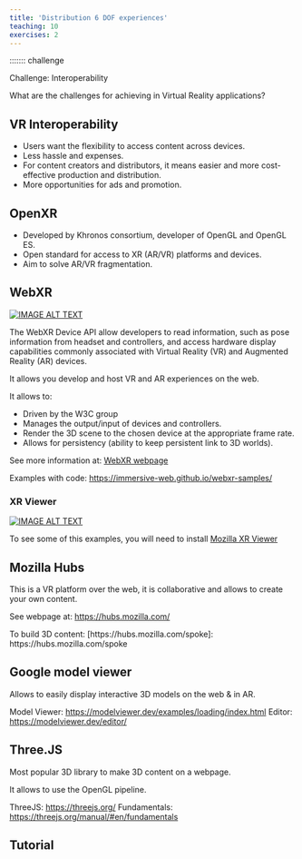 ```yaml
---
title: 'Distribution 6 DOF experiences'
teaching: 10
exercises: 2
---
```




::::::: challenge

Challenge: Interoperability

What are the challenges for achieving  in Virtual Reality applications?

::::::: solution

::::::: 

## VR Interoperability

- Users want the flexibility to access content across devices.
- Less hassle and expenses.
- For content creators and distributors, 
it means easier and more cost-effective production and distribution.
- More opportunities for ads and promotion.


## OpenXR

- Developed by Khronos consortium, developer of OpenGL and OpenGL ES.
- Open standard for access to XR (AR/VR) platforms and devices.
- Aim to solve AR/VR fragmentation.

## WebXR 

[![IMAGE ALT TEXT](https://i.ytimg.com/vi/wPfODr2e5Xw/maxresdefault.jpg)](https://www.youtube.com/watch?app=desktop&v=wPfODr2e5Xw "Chrome Dev Viewer")


The WebXR Device API allow developers to read information, such as
pose information from headset and controllers, and 
access hardware display 
capabilities commonly associated with Virtual Reality (VR) 
and Augmented Reality (AR) devices. 

It allows you develop and host VR and AR experiences on the web.

It allows to:

- Driven by the W3C group
- Manages the output/input of devices and controllers.
- Render the 3D scene to the chosen device at the appropriate frame rate.
- Allows for persistency (ability to keep persistent link to 3D worlds).

See more information at: [WebXR webpage](https://immersiveweb.dev/)

Examples with code: [https://immersive-web.github.io/webxr-samples/](https://immersive-web.github.io/webxr-samples/)


### XR Viewer

[![IMAGE ALT TEXT](https://i.ytimg.com/vi/AXiS2ngAv2w/maxresdefault.jpg)](https://www.youtube.com/watch?v=AXiS2ngAv2w "XR Viewer")

To see some of this examples,
you will need to install [Mozilla XR Viewer](https://labs.mozilla.org/projects/webxr-viewer/)


## Mozilla Hubs

This is a VR platform over the web, it is collaborative
and allows to create your own content.

See webpage at: [https://hubs.mozilla.com/](https://hubs.mozilla.com/)

To build 3D content: [https://hubs.mozilla.com/spoke]: https://hubs.mozilla.com/spoke


## Google model viewer

Allows to easily display interactive 3D models on the web & in AR.

Model Viewer: [https://modelviewer.dev/examples/loading/index.html](https://modelviewer.dev/examples/loading/index.html)
Editor: [https://modelviewer.dev/editor/](https://modelviewer.dev/editor/)


## Three.JS

Most popular 3D library to make
3D content on a webpage.

It allows to use the OpenGL pipeline.

ThreeJS: [https://threejs.org/](https://threejs.org/)
Fundamentals: [https://threejs.org/manual/#en/fundamentals](https://threejs.org/manual/#en/fundamentals)

## Tutorial


